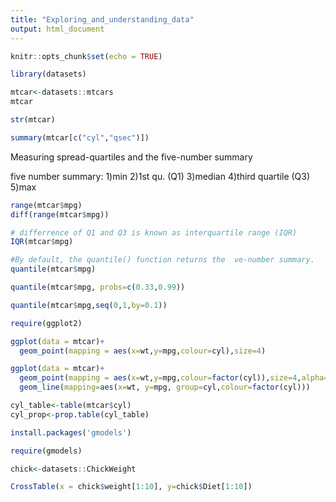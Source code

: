 ```yaml
---
title: "Exploring_and_understanding_data"
output: html_document
---
```


```r
knitr::opts_chunk$set(echo = TRUE)
```

```r
library(datasets)
```
```r
mtcar<-datasets::mtcars
mtcar
```
```r
str(mtcar)
```
```r
summary(mtcar[c("cyl","qsec")])
```

Measuring spread-quartiles and the five-number summary

five number summary:
1)min
2)1st qu. (Q1)
3)median
4)third quartile (Q3)
5)max

```r
range(mtcar$mpg)
diff(range(mtcar$mpg))
```
```r
# differrence of Q1 and Q3 is known as interquartile range (IQR)
IQR(mtcar$mpg)
```

```r
#By default, the quantile() function returns the  ve-number summary.
quantile(mtcar$mpg)
```
```r
quantile(mtcar$mpg, probs=c(0.33,0.99))
```
```r
quantile(mtcar$mpg,seq(0,1,by=0.1))
```

```r
require(ggplot2)
```
```r
ggplot(data = mtcar)+
  geom_point(mapping = aes(x=wt,y=mpg,colour=cyl),size=4)
```
```r
ggplot(data = mtcar)+
  geom_point(mapping = aes(x=wt,y=mpg,colour=factor(cyl)),size=4,alpha=0.7)+
  geom_line(mapping=aes(x=wt, y=mpg, group=cyl,colour=factor(cyl)))
```
```r
cyl_table<-table(mtcar$cyl)
cyl_prop<-prop.table(cyl_table)
```

```r
install.packages('gmodels')
```

```r
require(gmodels)
```
```r
chick<-datasets::ChickWeight
```
```r
CrossTable(x = chick$weight[1:10], y=chick$Diet[1:10])
```















